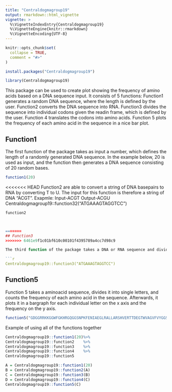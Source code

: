 ```yaml
---
title: "Centraldogmagroup19"
output: rmarkdown::html_vignette
vignette: >
  %\VignetteIndexEntry{Centraldogmagroup19}
  %\VignetteEngine{knitr::rmarkdown}
  %\VignetteEncoding{UTF-8}
---
```


```r
knitr::opts_chunk$set(
  collapse = TRUE,
  comment = "#>"
)
```

```r
install.packages("Centraldogmagroup19")
```


```r
library(Centraldogmagroup19)
```

This package can be used to create plot showing the frequency of amino acids based on a DNA sequence input. It consists of 5 functions: Function1 generates a random DNA sequence, where the length is defined by the user. Function2 converts the DNA sequence into RNA. Function3 divides the sequence into individual codons given the readin frame, which is defined by the user. Function 4 translates the codons into amino acids. Function 5 plots the frequency of each amino acid in the sequence in a nice bar plot. 

## Function1

The first function of the package takes as input a number, which defines the length of a randomly generated DNA sequence. In the example below, 20 is used as input, and the function then generates a DNA sequence consisting of 20 random bases.

```r
function1(20)
```


<<<<<<< HEAD
Function2 are able to convert a string of DNA basepairs to RNA by converting T to U. 
The input for this function is therefore a string of DNA "ACGT". 
Exapmle: Input-ACGT Output-ACGU
Centraldogmagroup19::function32("ATGAAAGTAGGTCC")
```r
function2



=======
## Function3
>>>>>>> 6461e9f1c01bf610c00101f4395789a4cc7d98c9

The third function of the package takes a DNA or RNA sequence and divides it into strings of 3 (aka codons). Moreover, you can define the reading frame in the input of the function. The output is codons with three bases in each. Example:

```r
Centraldogmagroup19::function3("ATGAAAGTAGGTCC")
```

## Function5

Function 5 takes a aminoacid sequence, divides it into single letters, and counts the frequency of each amino acid in the sequence. Afterwards, it plots it in a bargraph for each individual letter on the x axis and the frequency on the y axis. 

```r
function5("GDGGRRKKGGWFGKHRGQGGSNPKFENIAEGLRALLARSHVERTTDEGTWVAGVFVYGGSKTSLYNLRRGTALA")
```

Example of using all of the functions together

```r
Centraldogmagroup19::function1(20)%>%
Centraldogmagroup19::function2    %>%
Centraldogmagroup19::function3    %>%
Centraldogmagroup19::function4    %>%
Centraldogmagroup19::function5

A = Centraldogmagroup19::function1(20) 
B = Centraldogmagroup19::function2(A)
C = Centraldogmagroup19::function3(B)
D = Centraldogmagroup19::function4(C)
Centraldogmagroup19::function5(C)
```

 
 
